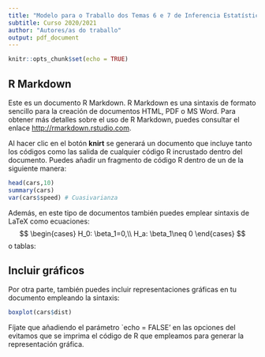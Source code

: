 ```yaml
---
title: "Modelo para o Traballo dos Temas 6 e 7 de Inferencia Estatística"
subtitle: Curso 2020/2021
author: "Autores/as do traballo"
output: pdf_document
---
```


```r
knitr::opts_chunk$set(echo = TRUE)
```

## R Markdown

Este es un documento R Markdown. R Markdown es una sintaxis de formato sencillo para la creación de documentos HTML, PDF o MS Word. Para obtener más detalles sobre el uso de R Markdown, puedes consultar el enlace <http://rmarkdown.rstudio.com>.

Al hacer clic en el botón **knirt** se generará un documento que incluye tanto los códigos como las salida de cualquier código R incrustado dentro del documento. Puedes añadir un fragmento de código R dentro de un \emph{chunck} de la siguiente manera:

```r
head(cars,10)
summary(cars)
var(cars$speed) # Cuasivarianza 
```

Además, en este tipo de documentos también puedes emplear sintaxis de LaTeX como ecuaciones:
$$
\begin{cases}
H_0: \beta_1=0,\\
H_a: \beta_1\neq 0
\end{cases}
$$
o tablas:
\begin{center}
\begin{tabular}{ |c c c| }
 \hline
 celda1 & celda2 & celda3 \\
 \hline
 celda4 & celda5 & celda6 \\  
 celda7 & celda8 & celda9 \\   
  \hline
\end{tabular}
\end{center}


## Incluir gráficos

Por otra parte, también puedes incluir representaciones gráficas en tu documento empleando la sintaxis:

```r
boxplot(cars$dist)
```

Fíjate que añadiendo el parámetro `echo = FALSE' en las opciones del \emph{chuck} evitamos que se imprima el código de R que empleamos para generar la representación gráfica.